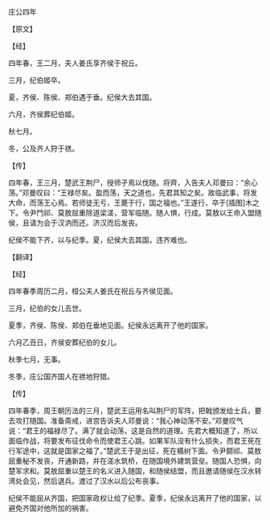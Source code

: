

庄公四年

【原文】

【经】

四年春，王二月，夫人姜氏享齐侯于祝丘。

三月，纪伯姬卒。

夏，齐侯、陈侯、郑伯遇于垂。纪侯大去其国。

六月，齐侯葬纪伯姬。

秋七月。

冬，公及齐人狩于禚。

【传】

四年春，王三月，楚武王荆尸，授师孑焉以伐随。将齊，入告夫人邓曼曰：“余心荡。”邓曼叹曰：“王禄尽矣。盈而荡，天之道也，先君其知之矣。故临武事，将发大命，而荡王心焉。若师徒无亏，王薨于行，国之福也。”王遂行，卒于[插图]木之下。令尹鬥祁、莫敖屈重除道梁溠，营军临随。随人惧，行成。莫敖以王命入盟随侯，且请为会于汉汭而还。济汉而后发丧。

纪侯不能下齐，以与纪季。夏，纪侯大去其国，违齐难也。

【翻译】

【经】

四年春季周历二月，桓公夫人姜氏在祝丘与齐侯见面。

三月，纪伯的女儿去世。

夏季，齐侯、陈侯、郑伯在垂地见面。纪侯永远离开了他的国家。

六月乙丑日，齐侯安葬纪伯的女儿。

秋季七月，无事。

冬季，庄公国齐国人在禚地狩猎。

【传】

四年春季，周王朝历法的三月，楚武王运用名叫荆尸的军阵，把戟颁发给士兵，要去攻打随国。准备斋戒，进宫告诉夫人邓曼说：“我心神动荡不安。”邓曼叹气说：“君王的福禄尽了。满了就会动荡，这是自然的道理。先君大概知道了，所以面临作战，将要发布征伐命令而使君王心跳。如果军队没有什么损失，而君王死在行军途中，这就是国家之福了。”楚武王于是出征，死在樠树下面。令尹鬬祁、莫敖屈重秘不发丧，开通新路，并在溠水筑桥，在随国境外建筑营垒。随国人恐惧，向楚军求和。莫敖屈重以楚王的名义进入随国，和随侯结盟，而且邀请随侯在汉水转湾处会见，然后退兵。渡过了汉水以后公布丧事。

纪侯不能屈从齐国，把国家政权让给了纪季。夏季，纪侯永远离开了他的国家，以避免齐国对他所加的祸害。

